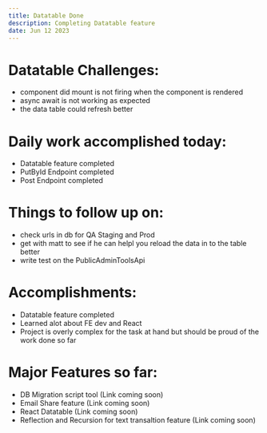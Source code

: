 ```yaml
---
title: Datatable Done
description: Completing Datatable feature
date: Jun 12 2023
---
```


# Datatable Challenges:

- component did mount is not firing when the component is rendered
- async await is not working as expected
- the data table could refresh better

# Daily work accomplished today:

- Datatable feature completed
- PutById Endpoint completed
- Post Endpoint completed

# Things to follow up on:

- check urls in db for QA Staging and Prod
- get with matt to see if he can helpl you reload the data in to the table better
- write test on the PublicAdminToolsApi

# Accomplishments:

- Datatable feature completed
- Learned alot about FE dev and React
- Project is overly complex for the task at hand but should be proud of the work done so far

# Major Features so far:

- DB Migration script tool (Link coming soon)
- Email Share feature (Link coming soon)
- React Datatable (Link coming soon)
- Reflection and Recursion for text transaltion feature (Link coming soon)
